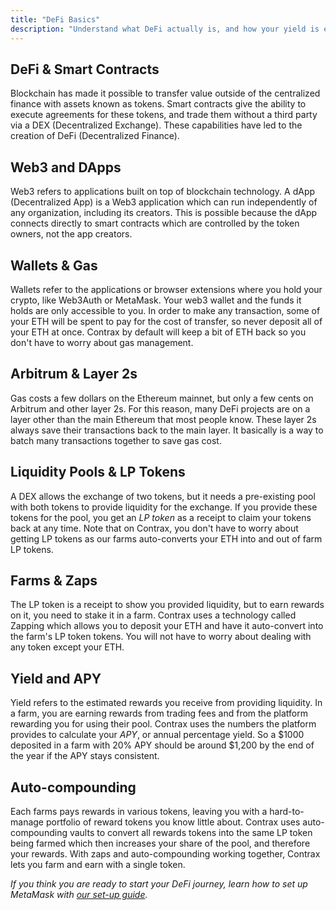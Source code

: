 ```yaml
---
title: "DeFi Basics"
description: "Understand what DeFi actually is, and how your yield is earned"
---
```


## DeFi & Smart Contracts

Blockchain has made it possible to transfer value outside of the centralized finance with assets known as tokens. Smart contracts give the ability to execute agreements for these tokens, and trade them without a third party via a DEX (Decentralized Exchange). These capabilities have led to the creation of DeFi (Decentralized Finance).

## Web3 and DApps

Web3 refers to applications built on top of blockchain technology. A dApp (Decentralized App) is a Web3 application which can run independently of any organization, including its creators. This is possible because the dApp connects directly to smart contracts which are controlled by the token owners, not the app creators.

## Wallets & Gas

Wallets refer to the applications or browser extensions where you hold your crypto, like Web3Auth or MetaMask. Your web3 wallet and the funds it holds are only accessible to you. In order to make any transaction, some of your ETH will be spent to pay for the cost of transfer, so never deposit all of your ETH at once. Contrax by default will keep a bit of ETH back so you don't have to worry about gas management.

## Arbitrum & Layer 2s

Gas costs a few dollars on the Ethereum mainnet, but only a few cents on Arbitrum and other layer 2s. For this reason, many DeFi projects are on a layer other than the main Ethereum that most people know. These layer 2s always save their transactions back to the main layer. It basically is a way to batch many transactions together to save gas cost.

## Liquidity Pools & LP Tokens

A DEX allows the exchange of two tokens, but it needs a pre-existing pool with both tokens to provide liquidity for the exchange. If you provide these tokens for the pool, you get an _LP token_ as a receipt to claim your tokens back at any time. Note that on Contrax, you don't have to worry about getting LP tokens as our farms auto-converts your ETH into and out of farm LP tokens.

## Farms & Zaps

The LP token is a receipt to show you provided liquidity, but to earn rewards on it, you need to stake it in a farm. Contrax uses a technology called Zapping which allows you to deposit your ETH and have it auto-convert into the farm's LP token tokens. You will not have to worry about dealing with any token except your ETH.

## Yield and APY

Yield refers to the estimated rewards you receive from providing liquidity. In a farm, you are earning rewards from trading fees and from the platform rewarding you for using their pool. Contrax uses the numbers the platform provides to calculate your _APY_, or annual percentage yield. So a $1000 deposited in a farm with 20% APY should be around $1,200 by the end of the year if the APY stays consistent.

## Auto-compounding

Each farms pays rewards in various tokens, leaving you with a hard-to-manage portfolio of reward tokens you know little about. Contrax uses auto-compounding vaults to convert all rewards tokens into the same LP token being farmed which then increases your share of the pool, and therefore your rewards. With zaps and auto-compounding working together, Contrax lets you farm and earn with a single token.

_If you think you are ready to start your DeFi journey, learn how to set up MetaMask with [our set-up guide](../start/wallet-setup)._
